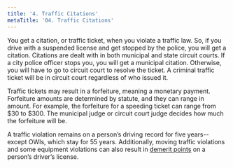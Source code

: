 ```yaml
---
title: '4. Traffic Citations'
metaTitle: '04. Traffic Citations'
---
```



You get a citation, or traffic ticket, when you violate a traffic law. So, if you drive with a suspended license and get stopped by the police, you will get a citation. Citations are dealt with in both municipal and state circuit courts. If a city police officer stops you, you will get a municipal citation. Otherwise, you will have to go to circuit court to resolve the ticket. A criminal traffic ticket will be in circuit court regardless of who issued it.

Traffic tickets may result in a forfeiture, meaning a monetary payment. Forfeiture amounts are determined by statute, and they can range in amount. For example, the forfeiture for a speeding ticket can range from $30 to $300. The municipal judge or circuit court judge decides how much the forfeiture will be.

A traffic violation remains on a person’s driving record for five years-- except OWIs, which stay for 55 years. Additionally, moving traffic violations and some equipment violations can also result in [demerit points](https://legaltuneuptraining.liftwisconsin.org/10)
 on a person’s driver’s license.
